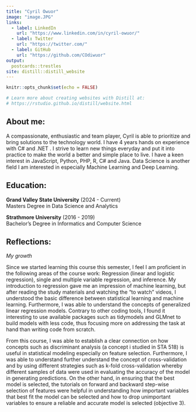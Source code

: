 ```yaml
---
title: "Cyril Owuor"
image: "image.JPG"
links:
  - label: LinkedIn
    url: "https://www.linkedin.com/in/cyril-owuor/"
  - label: Twitter
    url: "https://twitter.com/"
  - label: GitHub
    url: "https://github.com/COdiwuor"
output:
  postcards::trestles
site: distill::distill_website
---
```


```r
knitr::opts_chunk$set(echo = FALSE)

# Learn more about creating websites with Distill at:
# https://rstudio.github.io/distill/website.html

```

## About me:
A compassionate, enthusiastic and team player, Cyril is able to prioritize and bring solutions to the technology world. I have 4 years hands on experience with C# and .NET . I strive to learn new things everyday and put it into practice to make the world a better and simple place to live. I have a keen interest in JavaScript, Python, PHP, R, C# and Java. Data Science is another field I am interested in especially Machine Learning and Deep Learning.

## Education:
**Grand Valley State University** (2024 - Current)<br>
Masters Degree in Data Science and Analytics

**Strathmore University** (2016 - 2019)<br>
Bachelor's Degree in Informatics and Computer Science

## Reflections:
*My growth*

Since we started learning this course this semester, I feel I am proficient in the following areas of the course work: Regression (linear and logistic regression), single and multiple variable regression, and inference. My introduction to regression gave me an impression of machine learning, but after reading the study materials and watching the “to watch” videos, I understood the basic difference between statistical learning and machine learning. Furthermore, I was able to understand the concepts of generalized linear regression models. Contrary to other coding tools, I found it interesting to use available packages such as tidymodels and GLMnet to build models with less code, thus focusing more on addressing the task at hand than writing code from scratch. 

From this course, I was able to establish a clear connection on how concepts such as discriminant analysis (a concept i studied in STA 518) is useful in statistical modeling especially on feature selection. Furthermore, I was able to understand further understand the concept of cross-validation and by using different strategies such as k-fold cross-validation whereby different samples of data were used in evaluating the accuracy of the model in generating predictions. On the other hand, in ensuring that the best model is selected, the tutorials on forward and backward step-wise selection of features were helpful in understanding how important variables that best fit the model can be selected and how to drop unimportant variables to ensure a reliable and accurate model is selected (objective 3). 
